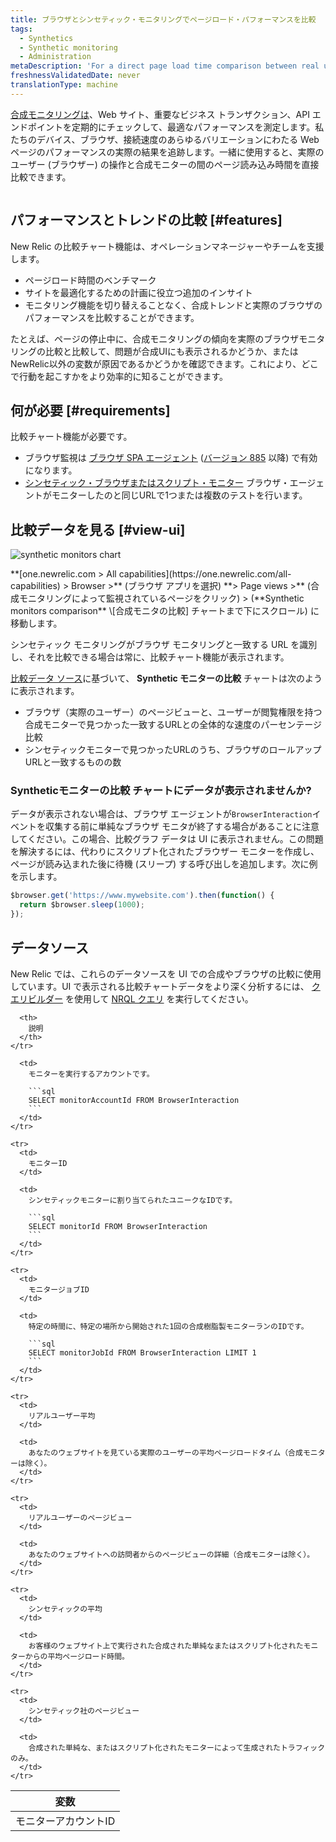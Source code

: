 ```yaml
---
title: ブラウザとシンセティック・モニタリングでページロード・パフォーマンスを比較
tags:
  - Synthetics
  - Synthetic monitoring
  - Administration
metaDescription: 'For a direct page load time comparison between real user (browser) interactions and synthetic monitors, use New Relic''s comparative charting feature.'
freshnessValidatedDate: never
translationType: machine
---
```


[合成モニタリングは](/docs/synthetics/new-relic-synthetics/getting-started/introduction-new-relic-synthetics)、Web サイト、重要なビジネス トランザクション、API エンドポイントを定期的にチェックして、最適なパフォーマンスを測定します。私たちの[<InlinePopover type="browser"/>](/docs/browser/new-relic-browser/getting-started/introduction-new-relic-browser)デバイス、ブラウザ、接続速度のあらゆるバリエーションにわたる Web ページのパフォーマンスの実際の結果を追跡します。一緒に使用すると、実際のユーザー (ブラウザー) の操作と合成モニターの間のページ読み込み時間を直接比較できます。

<img
  title=""
  alt=""
  src="/images/browser_screenshot-full_synthetic-chart.webp"
/>

## パフォーマンスとトレンドの比較 [#features]

New Relic の比較チャート機能は、オペレーションマネージャーやチームを支援します。

* ページロード時間のベンチマーク
* サイトを最適化するための計画に役立つ追加のインサイト
* モニタリング機能を切り替えることなく、合成トレンドと実際のブラウザのパフォーマンスを比較することができます。

たとえば、ページの停止中に、合成モニタリングの傾向を実際のブラウザモニタリングの比較と比較して、問題が合成UIにも表示されるかどうか、またはNewRelic以外の変数が原因であるかどうかを確認できます。これにより、どこで行動を起こすかをより効率的に知ることができます。

## 何が必要 [#requirements]

比較チャート機能が必要です。

* ブラウザ監視は [ブラウザ SPA エージェント](/docs/browser/new-relic-browser/getting-started/compatibility-requirements-browser-monitoring#spa) ([バージョン 885](/docs/release-notes/new-relic-browser-release-notes/browser-agent-release-notes) 以降) で有効になります。
* [シンセティック・ブラウザまたはスクリプト・モニター](/docs/synthetics/new-relic-synthetics/using-monitors/add-edit-monitors) ブラウザ・エージェントがモニターしたのと同じURLで1つまたは複数のテストを行います。

## 比較データを見る [#view-ui]

<img
  title="synthetic monitors chart"
  alt="synthetic monitors chart"
  src="/images/browser_screenshot-full_synthetic-monitors-comparison-chart.gif"
/>

<figcaption>
  **[one.newrelic.com > All capabilities](https://one.newrelic.com/all-capabilities) > Browser >** (ブラウザ アプリを選択) **> Page views >** (合成モニタリングによって監視されているページをクリック) > (**Synthetic monitors comparison** \[合成モニタの比較] チャートまで下にスクロール) に移動します。
</figcaption>

シンセティック モニタリングがブラウザ モニタリングと一致する URL を識別し、それを比較できる場合は常に、比較チャート機能が表示されます。

[比較データ ソース](#data-sources)に基づいて、 **Synthetic モニターの比較** チャートは次のように表示されます。

* ブラウザ（実際のユーザー）のページビューと、ユーザーが閲覧権限を持つ合成モニターで見つかった一致するURLとの全体的な速度のパーセンテージ比較
* シンセティックモニターで見つかったURLのうち、ブラウザのロールアップURLと一致するものの数

### **Syntheticモニターの比較** チャートにデータが表示されませんか?

データが表示されない場合は、ブラウザ エージェントが`BrowserInteraction`イベントを収集する前に単純なブラウザ モニタが終了する場合があることに注意してください。この場合、比較グラフ データは UI に表示されません。この問題を解決するには、代わりにスクリプト化されたブラウザー モニターを作成し、ページが読み込まれた後に待機 (スリープ) する呼び出しを追加します。次に例を示します。

```js
$browser.get('https://www.mywebsite.com').then(function() {
  return $browser.sleep(1000);
});
```

## データソース

New Relic では、これらのデータソースを UI での合成やブラウザの比較に使用しています。UI で表示される比較チャートデータをより深く分析するには、 [クエリビルダー](/docs/query-your-data/explore-query-data/query-builder/use-advanced-nrql-mode-specify-data) を使用して [NRQL クエリ](/docs/insights/nrql-new-relic-query-language/using-nrql/introduction-nrql) を実行してください。

<table>
  <thead>
    <tr>
      <th style={{ width: "200px" }}>
        変数
      </th>

      <th>
        説明
      </th>
    </tr>
  </thead>

  <tbody>
    <tr>
      <td>
        モニターアカウントID
      </td>

      <td>
        モニターを実行するアカウントです。

        ```sql
        SELECT monitorAccountId FROM BrowserInteraction
        ```
      </td>
    </tr>

    <tr>
      <td>
        モニターID
      </td>

      <td>
        シンセティックモニターに割り当てられたユニークなIDです。

        ```sql
        SELECT monitorId FROM BrowserInteraction
        ```
      </td>
    </tr>

    <tr>
      <td>
        モニタージョブID
      </td>

      <td>
        特定の時間に、特定の場所から開始された1回の合成樹脂製モニターランのIDです。

        ```sql
        SELECT monitorJobId FROM BrowserInteraction LIMIT 1
        ```
      </td>
    </tr>

    <tr>
      <td>
        リアルユーザー平均
      </td>

      <td>
        あなたのウェブサイトを見ている実際のユーザーの平均ページロードタイム（合成モニターは除く）。
      </td>
    </tr>

    <tr>
      <td>
        リアルユーザーのページビュー
      </td>

      <td>
        あなたのウェブサイトへの訪問者からのページビューの詳細（合成モニターは除く）。
      </td>
    </tr>

    <tr>
      <td>
        シンセティックの平均
      </td>

      <td>
        お客様のウェブサイト上で実行された合成された単純なまたはスクリプト化されたモニターからの平均ページロード時間。
      </td>
    </tr>

    <tr>
      <td>
        シンセティック社のページビュー
      </td>

      <td>
        合成された単純な、またはスクリプト化されたモニターによって生成されたトラフィックのみ。
      </td>
    </tr>
  </tbody>
</table>
